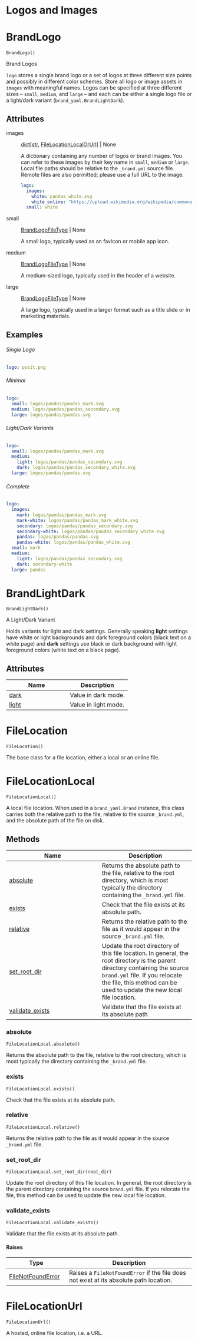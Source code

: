 # Logos and Images



# BrandLogo { #brand_yaml.BrandLogo }

`BrandLogo()`

Brand Logos

`logo` stores a single brand logo or a set of logos at three different size
points and possibly in different color schemes. Store all logo or image
assets in `images` with meaningful names. Logos can be specified at three
different sizes -- `small`, `medium`, and `large` -- and each can be either
a single logo file or a light/dark variant (`brand_yaml.BrandLightDark`).

## Attributes

images

:   [dict](`dict`)\[[str](`str`), [FileLocationLocalOrUrl](`brand_yaml.file.FileLocationLocalOrUrl`)\] \| None

    A dictionary containing any number of logos or brand images. You can
    refer to these images by their key name in `small`, `medium` or `large`.
    Local file paths should be relative to the `_brand.yml` source file.
    Remote files are also permitted; please use a full URL to the image.

    ```yaml
    logo:
      images:
        white: pandas_white.svg
        white_online: "https://upload.wikimedia.org/wikipedia/commons/e/ed/Pandas_logo.svg"
      small: white
    ```

small

:   [BrandLogoFileType](`brand_yaml.logo.BrandLogoFileType`) \| None

    A small logo, typically used as an favicon or mobile app icon.

medium

:   [BrandLogoFileType](`brand_yaml.logo.BrandLogoFileType`) \| None

    A medium-sized logo, typically used in the header of a website.

large

:   [BrandLogoFileType](`brand_yaml.logo.BrandLogoFileType`) \| None

    A large logo, typically used in a larger format such as a title slide
    or in marketing materials.

## Examples

::: {.panel-tabset}


###### Single Logo

```yaml
logo: posit.png
```



###### Minimal

```yaml
logo:
  small: logos/pandas/pandas_mark.svg
  medium: logos/pandas/pandas_secondary.svg
  large: logos/pandas/pandas.svg
```



###### Light/Dark Variants

```yaml
logo:
  small: logos/pandas/pandas_mark.svg
  medium:
    light: logos/pandas/pandas_secondary.svg
    dark: logos/pandas/pandas_secondary_white.svg
  large: logos/pandas/pandas.svg
```



###### Complete

```yaml
logo:
  images:
    mark: logos/pandas/pandas_mark.svg
    mark-white: logos/pandas/pandas_mark_white.svg
    secondary: logos/pandas/pandas_secondary.svg
    secondary-white: logos/pandas/pandas_secondary_white.svg
    pandas: logos/pandas/pandas.svg
    pandas-white: logos/pandas/pandas_white.svg
  small: mark
  medium:
    light: logos/pandas/pandas_secondary.svg
    dark: secondary-white
  large: pandas
```

:::

# BrandLightDark { #brand_yaml.BrandLightDark }

`BrandLightDark()`

A Light/Dark Variant

Holds variants for light and dark settings. Generally speaking **light**
settings have white or light backgrounds and dark foreground colors
(black text on a white page) and **dark** settings use black or dark
background with light foreground colors (white text on a black page).

## Attributes

| Name | Description |
| --- | --- |
| [dark](#brand_yaml._defs.BrandLightDark.dark) | Value in dark mode. |
| [light](#brand_yaml._defs.BrandLightDark.light) | Value in light mode. |


# FileLocation { #brand_yaml.FileLocation }

`FileLocation()`

The base class for a file location, either a local or an online file.

# FileLocationLocal { #brand_yaml.FileLocationLocal }

`FileLocationLocal()`

A local file location. When used in a `brand_yaml.Brand` instance, this
class carries both the relative path to the file, relative to the source
`_brand.yml`, and the absolute path of the file on disk.

## Methods

| Name | Description |
| --- | --- |
| [absolute](#brand_yaml.FileLocationLocal.absolute) | Returns the absolute path to the file, relative to the root directory, which is most typically the directory containing the `_brand.yml` file. |
| [exists](#brand_yaml.FileLocationLocal.exists) | Check that the file exists at its absolute path. |
| [relative](#brand_yaml.FileLocationLocal.relative) | Returns the relative path to the file as it would appear in the source `_brand.yml` file. |
| [set_root_dir](#brand_yaml.FileLocationLocal.set_root_dir) | Update the root directory of this file location. In general, the root directory is the parent directory containing the source `brand.yml` file. If you relocate the file, this method can be used to update the new local file location. |
| [validate_exists](#brand_yaml.FileLocationLocal.validate_exists) | Validate that the file exists at its absolute path. |

### absolute { #brand_yaml.FileLocationLocal.absolute }

`FileLocationLocal.absolute()`

Returns the absolute path to the file, relative to the root directory,
which is most typically the directory containing the `_brand.yml` file.

### exists { #brand_yaml.FileLocationLocal.exists }

`FileLocationLocal.exists()`

Check that the file exists at its absolute path.

### relative { #brand_yaml.FileLocationLocal.relative }

`FileLocationLocal.relative()`

Returns the relative path to the file as it would appear in the source
`_brand.yml` file.

### set_root_dir { #brand_yaml.FileLocationLocal.set_root_dir }

`FileLocationLocal.set_root_dir(root_dir)`

Update the root directory of this file location. In general, the root
directory is the parent directory containing the source `brand.yml`
file. If you relocate the file, this method can be used to update the
new local file location.

### validate_exists { #brand_yaml.FileLocationLocal.validate_exists }

`FileLocationLocal.validate_exists()`

Validate that the file exists at its absolute path.

#### Raises

| Type                                     | Description                                                                            |
|------------------------------------------|----------------------------------------------------------------------------------------|
| [FileNotFoundError](`FileNotFoundError`) | Raises a `FileNotFoundError` if the file does not exist at its absolute path location. |

# FileLocationUrl { #brand_yaml.FileLocationUrl }

`FileLocationUrl()`

A hosted, online file location, i.e. a URL.